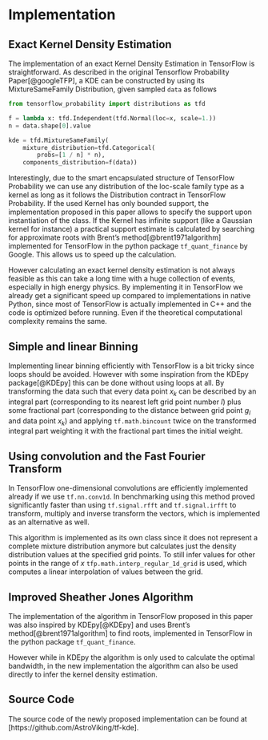 # Implementation {#tensorflowImplementation}

## Exact Kernel Density Estimation

The implementation of an exact Kernel Density Estimation in TensorFlow is straightforward. As described in the original Tensorflow Probability Paper[@googleTFP], a KDE can be constructed by using its MixtureSameFamily Distribution, given sampled `data` as follows

```python

from tensorflow_probability import distributions as tfd

f = lambda x: tfd.Independent(tfd.Normal(loc=x, scale=1.))
n = data.shape[0].value

kde = tfd.MixtureSameFamily(
    mixture_distribution=tfd.Categorical(
        probs=[1 / n] * n),
    components_distribution=f(data))
```

Interestingly, due to the smart encapsulated structure of TensorFlow Probability we can use any distribution of the loc-scale family type as a kernel as long as it follows the Distribution contract in TensorFlow Probability. If the used Kernel has only bounded support, the implementation proposed in this paper allows to specify the support upon instantiation of the class. If the Kernel has infinite support (like a Gaussian kernel for instance) a practical support estimate is calculated by searching for approximate roots with Brent's method[@brent1971algorithm] implemented for TensorFlow in the python package `tf_quant_finance` by Google. This allows us to speed up the calculation.

However calculating an exact kernel density estimation is not always feasible as this can take a long time with a huge collection of events, especially in high energy physics. By implementing it in TensorFlow we already get a significant speed up compared to implementations in native Python, since most of TensorFlow is actually implemented in C++ and the code is optimized before running. Even if the theoretical computational complexity remains the same.


## Simple and linear Binning

Implementing linear binning efficiently with TensorFlow is a bit tricky since loops should be avoided. However with some inspiration from the KDEpy package[@KDEpy] this can be done without using loops at all. By transforming the data such that every data point $x_k$ can be described by an integral part (corresponding to its nearest left grid point number $l$) plus some fractional part (corresponding to the distance between grid point $g_l$ and data point $x_k$) and applying `tf.math.bincount` twice on the transformed integral part weighting it with the fractional part times the initial weight.


## Using convolution and the Fast Fourier Transform

In TensorFlow one-dimensional convolutions are efficiently implemented already if we use `tf.nn.conv1d`. In benchmarking using this method proved significantly faster than using `tf.signal.rfft` and `tf.signal.irfft` to transform, multiply and inverse transform the vectors, which is implemented as an alternative as well.

This algorithm is implemented as its own class since it does not represent a complete mixture distribution anymore but calculates just the density distribution values at the specified grid points. To still infer values for other points in the range of $x$ `tfp.math.interp_regular_1d_grid` is used, which computes a linear interpolation of values between the grid.

## Improved Sheather Jones Algorithm

The implementation of the algorithm in TensorFlow proposed in this paper was also inspired by KDEpy[@KDEpy] and uses Brent's method[@brent1971algorithm] to find roots, implemented in TensorFlow in the python package `tf_quant_finance`.

However while in KDEpy the algorithm is only used to calculate the optimal bandwidth, in the new implementation the algorithm can also be used directly to infer the kernel density estimation.

## Source Code

The source code of the newly proposed implementation can be found at [https://github.com/AstroViking/tf-kde].